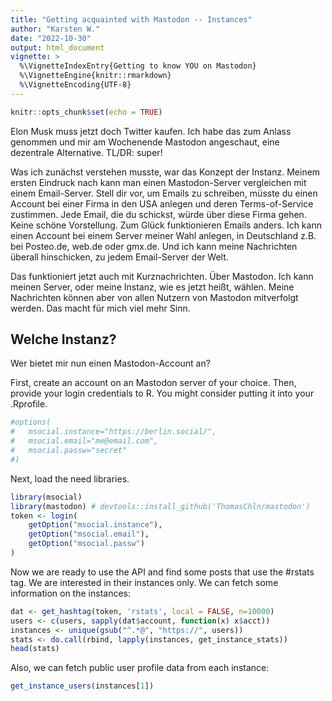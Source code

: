 ```yaml
---
title: "Getting acquainted with Mastodon -- Instances"
author: "Karsten W."
date: "2022-10-30"
output: html_document
vignette: >
  %\VignetteIndexEntry{Getting to know YOU on Mastodon}
  %\VignetteEngine{knitr::rmarkdown}
  %\VignetteEncoding{UTF-8}
---
```


```r
knitr::opts_chunk$set(echo = TRUE)
```

Elon Musk muss jetzt doch Twitter kaufen. Ich habe das zum Anlass genommen und mir am Wochenende Mastodon angeschaut, eine dezentrale Alternative. TL/DR: super!

Was ich zunächst verstehen musste, war das Konzept der Instanz. Meinem ersten Eindruck nach kann man einen Mastodon-Server vergleichen mit einem Email-Server. Stell dir vor, um Emails zu schreiben, müsste du einen Account bei einer Firma in den USA anlegen und deren Terms-of-Service zustimmen. Jede Email, die du schickst, würde über diese Firma gehen. Keine schöne Vorstellung. Zum Glück funktionieren Emails anders. Ich kann einen Account bei einem Server meiner Wahl anlegen, in Deutschland z.B. bei Posteo.de, web.de oder gmx.de. Und ich kann meine Nachrichten überall hinschicken, zu jedem Email-Server der Welt.

Das funktioniert jetzt auch mit Kurznachrichten. Über Mastodon. Ich kann meinen Server, oder meine Instanz, wie es jetzt heißt, wählen. Meine Nachrichten können aber von allen Nutzern von Mastodon mitverfolgt werden. Das macht für mich viel mehr Sinn.

## Welche Instanz?

Wer bietet mir nun einen Mastodon-Account an? 

First, create an account on an Mastodon server of your choice. Then, provide
your login credentials to R. You might consider putting it into your .Rprofile. 

```r
#options(
#	msocial.instance="https://berlin.social/",
#	msocial.email="me@email.com",
#	msocial.passw="secret"
#)
```

Next, load the need libraries.

```r
library(msocial)
library(mastodon) # devtools::install_github('ThomasChln/mastodon')
token <- login(
	getOption("msocial.instance"),
	getOption("msocial.email"), 
	getOption("msocial.passw")
)
```

Now we are ready to use the API and find some posts that use the #rstats tag. We are interested in their instances only. We can fetch some information on the instances:

```r
dat <- get_hashtag(token, 'rstats', local = FALSE, n=10000)
users <- c(users, sapply(dat$account, function(x) x$acct))
instances <- unique(gsub("^.*@", "https://", users))
stats <- do.call(rbind, lapply(instances, get_instance_stats))
head(stats)
```

Also, we can fetch public user profile data from each instance:

```r
get_instance_users(instances[1])
```

